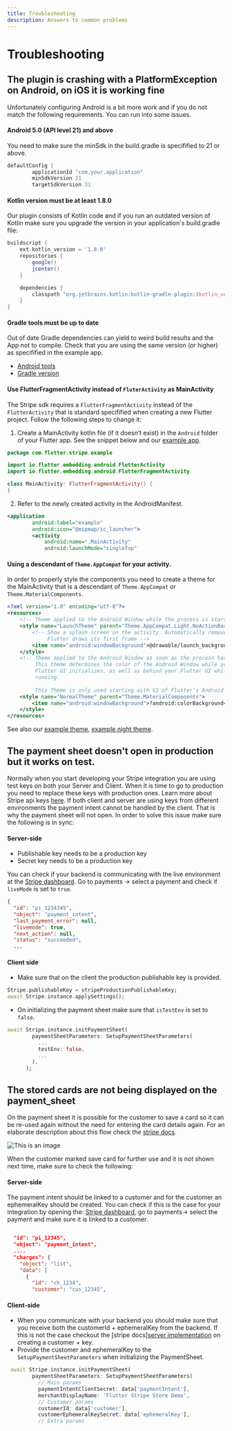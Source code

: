 ```yaml
---
title: Troubleshooting
description: Answers to common problems
---
```


# Troubleshooting

## The plugin is crashing with a PlatformException on Android, on iOS it is working fine

Unfortunately configuring Android is a bit more work and if you do not match the following requirements. You can run into some issues.


#### Android 5.0 (API level 21) and above
You need to make sure the minSdk in the build.gradle is specifified to 21 or above.

```groovy
defaultConfig {
        applicationId "com.your.application"
        minSdkVersion 21
        targetSdkVersion 31
```

#### Kotlin version must be at least 1.8.0 

Our plugin consists of Kotlin code and if you run an outdated version of Kotlin  make sure you upgrade the version in your application's build.gradle file:

```groovy
buildscript {
    ext.kotlin_version = '1.8.0'
    repositories {
        google()
        jcenter()
    }

    dependencies {
        classpath "org.jetbrains.kotlin:kotlin-gradle-plugin:$kotlin_version"
    }
}
```

#### Gradle tools must be up to date

Out of date Gradle dependencies can yield to weird build results and the App not to compile. Check that you are using the same version (or higher) as specifified in the example app. 
- [Android tools](https://github.com/flutter-stripe/flutter_stripe/blob/main/example/android/build.gradle#L9) 
- [Gradle version](https://github.com/flutter-stripe/flutter_stripe/blob/main/example/android/gradle/wrapper/gradle-wrapper.properties#L6) 

#### Use FlutterFragmentActivity instead of `FluterActivity` as MainActivity

The Stripe sdk requires a `FlutterFragmentActivity` instead of the `FlutterActivity` that is standard specifified when creating a new Flutter project. Follow the following steps to change it:

1. Create a MainActivity kotlin file (if it doesn’t exist) in the `Android` folder of your Flutter app. See the snippet below and our [example app](https://github.com/flutter-stripe/flutter_stripe/blob/main/example/android/app/src/main/kotlin/com/flutter/stripe/example/MainActivity.kt).

```kotlin
package com.flutter.stripe.example

import io.flutter.embedding.android.FlutterActivity
import io.flutter.embedding.android.FlutterFragmentActivity

class MainActivity: FlutterFragmentActivity() {
}
```

2. Refer to the newly created activity in the AndroidManifest.

```xml
<application
        android:label="example"
        android:icon="@mipmap/ic_launcher">
        <activity
            android:name=".MainActivity"
            android:launchMode="singleTop"
```

#### Using a descendant of `Theme.AppCompat` for your activity.

In order to properly style the components you need to create a theme for the MainActivity that is a descendant of `Theme.AppCompat` or `Theme.MaterialComponents`. 

```xml
<?xml version="1.0" encoding="utf-8"?>
<resources>
    <!-- Theme applied to the Android Window while the process is starting when the OS's Dark Mode setting is off -->
    <style name="LaunchTheme" parent="Theme.AppCompat.Light.NoActionBar">
        <!-- Show a splash screen on the activity. Automatically removed when
             Flutter draws its first frame -->
        <item name="android:windowBackground">@drawable/launch_background</item>
    </style>
    <!-- Theme applied to the Android Window as soon as the process has started.
         This theme determines the color of the Android Window while your
         Flutter UI initializes, as well as behind your Flutter UI while its
         running.
         
         This Theme is only used starting with V2 of Flutter's Android embedding. -->
    <style name="NormalTheme" parent="Theme.MaterialComponents">
        <item name="android:windowBackground">?android:colorBackground</item>
    </style>
</resources>
```

See also our [example theme](https://github.com/flutter-stripe/flutter_stripe/blob/main/example/android/app/src/main/res/values/styles.xml#L15), [example night theme](https://github.com/flutter-stripe/flutter_stripe/blob/main/example/android/app/src/main/res/values-night/styles.xml#L16).


## The payment sheet doesn't open in production but it works on test.

Normally when you start developing your Stripe integration you are using test keys on both your Server and Client. When it is time to go to production you need to replace these keys with production ones. Learn more about Stripe api keys [here](https://stripe.com/docs/keys). If both client and server are using keys from different environments the payment intent cannot be handled by the client. That is why the payment sheet will not open.
In order to solve this issue make sure the following is in sync:

#### Server-side

- Publishable key needs to be a production key
- Secret key needs to be a production key

You can check if your backend is communicating with the live environment at the [Stripe dashboard](https://dashboard.stripe.com). Go to payments -> select a payment and check if `liveMode` is set to `true`.

```json
{
  "id": "pi_1234345",
  "object": "payment_intent",
  "last_payment_error": null,
  "livemode": true,
  "next_action": null,
  "status": "succeeded",
  ...
```

#### Client side

- Make sure that on the client the production publishable key is provided. 

```dart
Stripe.publishableKey = stripeProductionPublishableKey;
await Stripe.instance.applySettings();
```

- On initializing the payment sheet make sure that `isTestEnv` is set to `false`.

```dart 
await Stripe.instance.initPaymentSheet(
        paymentSheetParameters: SetupPaymentSheetParameters(
          ...
          testEnv: false,
          ...
        ),
      );
```


## The stored cards are not being displayed on the payment_sheet

On the payment sheet it is possible for the customer to save a card so it can be re-used again without the need for entering the card details again. For an elaborate description about this flow check the [stripe docs](https://stripe.com/docs/payments/save-during-payment).

![This is an image](./assets/trouble_shoot_save_card.png)

When the customer marked save card for further use and it is not shown next time, make sure to check the following:

#### Server-side
The payment intent should be linked to a customer and for the customer an ephemeralKey should be created. You can check if this is the case for your integration by opening the: [Stripe dashboard](https://dashboard.stripe.com), go to payments-> select the payment and make sure it is linked to a customer.


```json

  "id": "pi_12345",
  "object": "payment_intent",
  ....
  "charges": {
    "object": "list",
    "data": [
      {
        "id": "ch_1234",
        "customer": "cus_12345",
```

#### Client-side
- When you communicate with your backend you should make sure that you receive both the customerId + ephemeralKey from the backend. If this is not the case checkout the [stripe docs][server implementation](https://stripe.com/docs/payments/save-during-payment?platform=react-native&ui=payment-sheet#react-native-add-server-endpoint) on creating a customer + key. 
- Provide the customer and ephemeralKey to the `SetupPaymentSheetParameters` when initializing the PaymentSheet. 

```dart
 await Stripe.instance.initPaymentSheet(
        paymentSheetParameters: SetupPaymentSheetParameters(
          // Main params
          paymentIntentClientSecret: data['paymentIntent'],
          merchantDisplayName: 'Flutter Stripe Store Demo',
          // Customer params
          customerId: data['customer'],
          customerEphemeralKeySecret: data['ephemeralKey'],
          // Extra params
```

